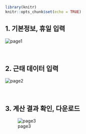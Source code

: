 ```r
library(knitr)
knitr::opts_chunk$set(echo = TRUE)
```

## 1. 기본정보, 휴일 입력  
![page1](/home/sukhyun/wage/image/pagedata_1.png)
<br>  
<br>  

## 2. 근태 데이터 입력  
![page2](/home/sukhyun/wage/image/pagedata_2.png)
<br>  
<br>  

## 3. 계산 결과 확인, 다운로드  
![page3](/home/sukhyun/wage/image/pagedata_3.png)